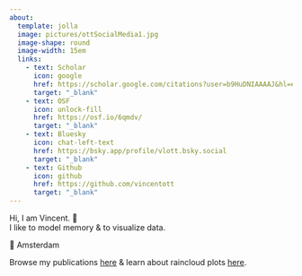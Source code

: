 ```yaml
---
about:
  template: jolla
  image: pictures/ottSocialMedia1.jpg
  image-shape: round
  image-width: 15em
  links:
    - text: Scholar
      icon: google
      href: https://scholar.google.com/citations?user=b9HuDNIAAAAJ&hl=en
      target: "_blank"
    - text: OSF
      icon: unlock-fill
      href: https://osf.io/6qmdv/
      target: "_blank"
    - text: Bluesky
      icon: chat-left-text
      href: https://bsky.app/profile/vlott.bsky.social
      target: "_blank"
    - text: Github
      icon: github
      href: https://github.com/vincentott
      target: "_blank"
---
```

Hi, I am Vincent. 🙂  
I like to model memory & to visualize data.  

📍 Amsterdam   

Browse my publications [here](publications.qmd) & learn about raincloud plots [here](raincloudplots.qmd).